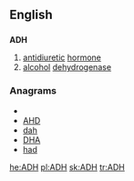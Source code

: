 ==English==
==={{initialism}}===
'''ADH'''

#[[antidiuretic]] [[hormone]]
#[[alcohol]] [[dehydrogenase]]

===Anagrams===
* {{alphagram|adh}}
* [[AHD#English|AHD]]
* [[dah#English|dah]]
* [[DHA#English|DHA]]
* [[had#English|had]]


[[he:ADH]]
[[pl:ADH]]
[[sk:ADH]]
[[tr:ADH]]